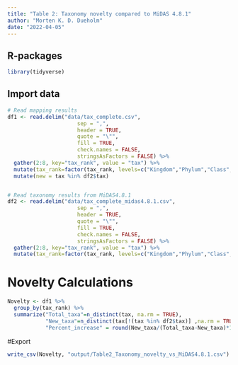 ```yaml
---
title: "Table 2: Taxonomy novelty compared to MiDAS 4.8.1"
author: "Morten K. D. Dueholm"
date: "2022-04-05"
---
```


## R-packages
```r
library(tidyverse)
```

## Import data
```r
# Read mapping results
df1 <- read.delim("data/tax_complete.csv",
                      sep = ",",
                      header = TRUE,
                      quote = "\"",
                      fill = TRUE,
                      check.names = FALSE,
                      stringsAsFactors = FALSE) %>%
  gather(2:8, key="tax_rank", value = "tax") %>%
  mutate(tax_rank=factor(tax_rank, levels=c("Kingdom","Phylum","Class","Order","Family","Genus","Species"))) %>%
  mutate(new = tax %in% df2$tax)


# Read taxonomy results from MiDAS4.8.1
df2 <- read.delim("data/tax_complete_midas4.8.1.csv",
                      sep = ",",
                      header = TRUE,
                      quote = "\"",
                      fill = TRUE,
                      check.names = FALSE,
                      stringsAsFactors = FALSE) %>%
  gather(2:8, key="tax_rank", value = "tax") %>%
  mutate(tax_rank=factor(tax_rank, levels=c("Kingdom","Phylum","Class","Order","Family","Genus","Species")))

```

# Novelty Calculations
```r
Novelty <- df1 %>%
  group_by(tax_rank) %>%
  summarize("Total_taxa"=n_distinct(tax, na.rm = TRUE),
            "New_taxa"=n_distinct(tax[!(tax %in% df2$tax)] ,na.rm = TRUE),
            "Percent_increase" = round(New_taxa/(Total_taxa-New_taxa)*100,1))
```

#Export
```r
write_csv(Novelty, "output/Table2_Taxonomy_novelty_vs_MiDAS4.8.1.csv")
```